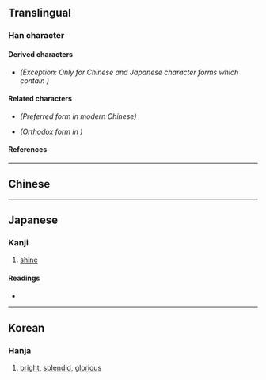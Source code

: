 {{also|熙|煕}}
{{character info}}
==Translingual==

===Han character===
{{Han char|rn=86|rad=火|as=10|sn=14|four=|canj=HUF|ids=⿱⿲丿臣巳灬(GHJK),⿱⿲丿臣已灬(T)}}

====Derived characters====
* {{l|mul|[[凞]]}} ''(Exception: Only for Chinese and Japanese character forms which contain <small>{{l|mul|⿲[[丿]][[臣]][[巳]]}}</small>)''

====Related characters====
* {{l|mul|[[熙]]}} ''(Preferred form in modern Chinese)''
* {{l|mul|[[煕]]}} ''(Orthodox form in {{w|Kangxi dictionary}})''

====References====
{{Han ref|kx=0679.080|dkj=19292|dj=1090.030|hdz=32226.090|uh=7188}}

----

==Chinese==
{{zh-see|熙|v}}

----

==Japanese==

===Kanji===
{{ja-kanji|grade=|rs=火10}}

# [[shine]]

====Readings====
* {{ja-readings|on=[[き]] (ki)|kun=[[ひかる]] (hikaru), [[ひろい]] (hiroi), [[よろこぶ]] (yorokobu)}}

----

==Korean==

===Hanja===
{{ko-hanja|hangeul=희|eumhun=|rv=hui|mr=hŭi|y=huy}}

# [[bright]], [[splendid]], [[glorious]]